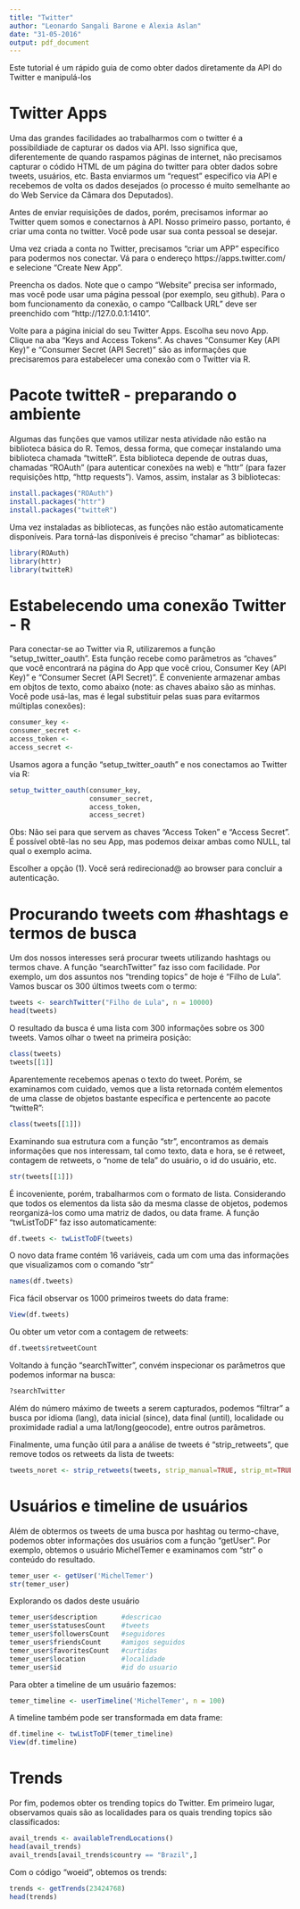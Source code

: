 ```yaml
---
title: "Twitter"
author: "Leonardo Sangali Barone e Alexia Aslan"
date: "31-05-2016"
output: pdf_document
---
```


Este tutorial é um rápido guia de como obter dados diretamente da API do Twitter e manipulá-los

# Twitter Apps

Uma das grandes facilidades ao trabalharmos com o twitter é a possibildiade de capturar os dados via API. Isso significa que, diferentemente de quando raspamos páginas de internet, não precisamos capturar o códido HTML de um página do twitter para obter dados sobre tweets, usuários, etc. Basta enviarmos um "request" especifico via API e recebemos de volta os dados desejados (o processo é muito semelhante ao do Web Service da Câmara dos Deputados).

Antes de enviar requisições de dados, porém, precisamos informar ao Twitter quem somos e conectarnos à API. Nosso primeiro passo, portanto, é criar uma conta no twitter. Você pode usar sua conta pessoal se desejar.

Uma vez criada a conta no Twitter, precisamos "criar um APP" específico para podermos nos conectar. Vá para o endereço https://apps.twitter.com/ e selecione "Create New App".

Preencha os dados. Note que o campo "Website" precisa ser informado, mas você pode usar uma página pessoal (por exemplo, seu github). Para o bom funcionamento da conexão, o campo "Callback URL" deve ser preenchido com "http://127.0.0.1:1410".

Volte para a página inicial do seu Twitter Apps. Escolha seu novo App. Clique na aba "Keys and Access Tokens". As chaves "Consumer Key (API Key)" e "Consumer Secret (API Secret)" são as informações que precisaremos para estabelecer uma conexão com o Twitter via R.


# Pacote twitteR - preparando o ambiente

Algumas das funções que vamos utilizar nesta atividade não estão na biblioteca básica do R. Temos, dessa forma, que começar instalando uma biblioteca chamada "twitteR". Esta biblioteca depende de outras duas, chamadas "ROAuth" (para autenticar conexões na web) e "httr" (para fazer requisições http, "http requests"). Vamos, assim, instalar as 3 bibliotecas:

```r
install.packages("ROAuth")
install.packages("httr")
install.packages("twitteR")
```

Uma vez instaladas as bibliotecas, as funções não estão automaticamente disponíveis. Para torná-las disponíveis é preciso "chamar" as bibliotecas:

```r
library(ROAuth)
library(httr)
library(twitteR)
```

# Estabelecendo uma conexão Twitter - R

Para conectar-se ao Twitter via R, utilizaremos a função "setup_twitter_oauth". Esta função recebe como parâmetros as "chaves" que você encontrará na página do App que você criou, Consumer Key (API Key)" e "Consumer Secret (API Secret)". É conveniente armazenar ambas em objtos de texto, como abaixo (note: as chaves abaixo são as minhas. Você pode usá-las, mas é legal substituir pelas suas para evitarmos múltiplas conexões):

```r
consumer_key <- 
consumer_secret <- 
access_token <- 
access_secret <- 
```

Usamos agora a função "setup_twitter_oauth" e nos conectamos ao Twitter via R:

```r
setup_twitter_oauth(consumer_key,
                    consumer_secret,
                    access_token,
                    access_secret)
```

Obs: Não sei para que servem as chaves "Access Token" e "Access Secret". É possível obtê-las no seu App, mas podemos deixar ambas como NULL, tal qual o exemplo acima.

Escolher a opção (1). Você será redirecionad@ ao browser para concluir a autenticação.

# Procurando tweets com #hashtags e termos de busca

Um dos nossos interesses será procurar tweets utilizando hashtags ou termos chave. A função "searchTwitter" faz isso com facilidade. Por exemplo, um dos assuntos nos "trending topics" de hoje é "Filho de Lula". Vamos buscar os 300 últimos tweets com o termo:

```r
tweets <- searchTwitter("Filho de Lula", n = 10000)
head(tweets)  
```

O resultado da busca é uma lista com 300 informações sobre os 300 tweets. Vamos olhar o tweet na primeira posição:

```r
class(tweets)
tweets[[1]]
```

Aparentemente recebemos apenas o texto do tweet. Porém, se examinamos com cuidado, vemos que a lista retornada contém elementos de uma classe de objetos bastante específica e pertencente ao pacote "twitteR":

```r
class(tweets[[1]])
```

Examinando sua estrutura com a função "str", encontramos as demais informações que nos interessam, tal como texto, data e hora, se é retweet, contagem de retweets, o "nome de tela" do usuário, o id do usuário, etc.

```r
str(tweets[[1]])
```

É incoveniente, porém, trabalharmos com o formato de lista. Considerando que todos os elementos da lista são da mesma classe de objetos, podemos reorganizá-los como uma matriz de dados, ou data frame. A função "twListToDF" faz isso automaticamente:

```r
df.tweets <- twListToDF(tweets)
```

O novo data frame contém 16 variáveis, cada um com uma das informações que visualizamos com o comando "str"

```r
names(df.tweets)
```

Fica fácil observar os 1000 primeiros tweets do data frame:

```r
View(df.tweets)
```

Ou obter um vetor com a contagem de retweets:

```r
df.tweets$retweetCount
```

Voltando à função "searchTwitter", convém inspecionar os parâmetros que podemos informar na busca:

```r
?searchTwitter
```

Além do número máximo de tweets a serem capturados, podemos "filtrar" a busca por idioma (lang), data inicial (since), data final (until), localidade ou proximidade radial a uma lat/long(geocode), entre outros parâmetros.

Finalmente, uma função útil para a análise de tweets é "strip_retweets", que remove todos os retweets da lista de tweets:

```r
tweets_noret <- strip_retweets(tweets, strip_manual=TRUE, strip_mt=TRUE)
```

# Usuários e timeline de usuários

Além de obtermos os tweets de uma busca por hashtag ou termo-chave, podemos obter informações dos usuários com a função "getUser". Por exemplo, obtemos o usuário MichelTemer e examinamos com "str" o conteúdo do resultado.

```r
temer_user <- getUser('MichelTemer')
str(temer_user)
```

Explorando os dados deste usuário

```r
temer_user$description      #descricao
temer_user$statusesCount    #tweets
temer_user$followersCount   #seguidores
temer_user$friendsCount     #amigos seguidos
temer_user$favoritesCount   #curtidas
temer_user$location         #localidade
temer_user$id               #id do usuario
```

Para obter a timeline de um usuário fazemos:

```r
temer_timeline <- userTimeline('MichelTemer', n = 100)
```

A timeline também pode ser transformada em data frame:

```r
df.timeline <- twListToDF(temer_timeline)
View(df.timeline)
```

# Trends

Por fim, podemos obter os trending topics do Twitter. Em primeiro lugar, observamos quais são as localidades para os quais trending topics são classificados:

```r
avail_trends <- availableTrendLocations()
head(avail_trends)
avail_trends[avail_trends$country == "Brazil",]
```

Com o código "woeid", obtemos os trends:

```r
trends <- getTrends(23424768)
head(trends)
```
